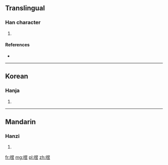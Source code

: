 ==Translingual==

===Han character===
{{Han char|rn=30|rad=口|as=09|sn=12|four=|canj=口日卜廿 (RAYT)}}

# {{defn|Han|sort=口09}}

====References====
* {{Han ref|kx=0197.240|dkj=03906|hdz=10653.140|uh=5585|ud=21893}}

----

==Korean==

===Hanja===
{{ko-hanja|hangeul=[[육]]|rv=yuk|mr=yuk}}

# {{defn|lang=ko|sort=口09}}

----

==Mandarin==

===Hanzi===
{{cmn-hanzi|pin=[[yù]] ([[yu4]])|wg=yü<sup>4</sup>}}

# {{defn|lang=cmn|sort=口09}}

[[fr:喅]]
[[mg:喅]]
[[pl:喅]]
[[zh:喅]]